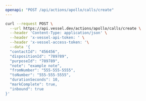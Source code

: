 ```yaml
---
openapi: "POST /api/actions/apollo/calls/create"
---
```


<RequestExample>

```bash Request
curl --request POST \
  --url https://api.vessel.dev/actions/apollo/calls/create \
  --header 'Content-Type: application/json' \
  --header 'x-vessel-api-token: ' \
  --header 'x-vessel-access-token: '\
  --data '{
  "contactId": "456456",
  "dispositionId": "789789",
  "purposeId": "789789",
  "note": "example note",
  "fromNumber": "555-555-5555",
  "toNumber": "555-555-5555",
  "durationSeconds": 10,
  "markComplete": true,
  "inbound": true
}'
```

</RequestExample>
